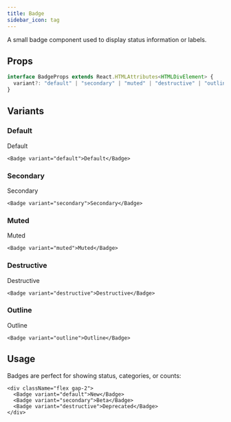 ```yaml
---
title: Badge
sidebar_icon: tag
---
```



A small badge component used to display status information or labels.

## Props

```ts
interface BadgeProps extends React.HTMLAttributes<HTMLDivElement> {
  variant?: "default" | "secondary" | "muted" | "destructive" | "outline";
}
```

## Variants

### Default

<Badge variant="default">Default</Badge>

```tsx
<Badge variant="default">Default</Badge>
```

### Secondary

<Badge variant="secondary">Secondary</Badge>

```tsx
<Badge variant="secondary">Secondary</Badge>
```

### Muted

<Badge variant="muted">Muted</Badge>

```tsx
<Badge variant="muted">Muted</Badge>
```

### Destructive

<Badge variant="destructive">Destructive</Badge>

```tsx
<Badge variant="destructive">Destructive</Badge>
```

### Outline

<Badge variant="outline">Outline</Badge>

```tsx
<Badge variant="outline">Outline</Badge>
```

## Usage

Badges are perfect for showing status, categories, or counts:

```tsx
<div className="flex gap-2">
  <Badge variant="default">New</Badge>
  <Badge variant="secondary">Beta</Badge>
  <Badge variant="destructive">Deprecated</Badge>
</div>
```
